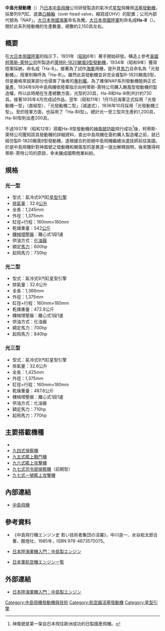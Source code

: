 '''中島光發動機'''（{{lang-ja|光〔ひかり〕エンジン}}）乃[[日本|日本]][[中島飛機|中島飛機]]公司研發製造的氣冷式[[星型引擎|星型]]飛機用[[往复式发动机|活塞發動機]]，採單列9汽缸、底置[[凸輪軸|凸輪軸]]（over head valve，縮寫成OHV）的配置；公司內部代號為「NAP」。[[大日本帝國海軍|大日本帝國海軍]]命名為'''光'''，[[大日本帝國陸軍|大日本帝國陸軍]]則命名成'''Ha-8'''（{{lang-ja|ハ8}}）。關於此系列發動機的生產數量，總數約2,150具左右。

== 概要 ==
在[[大日本帝國陸軍|大日本帝國陸軍]]的指示下，1931年（[[昭和|昭和]]6年）著手開始研發。構造上參考[[美國|美國]][[柯蒂斯-萊特公司|柯蒂斯-萊特公司]]所製造的[[莱特飓风系列发动机#R-1820_飓风_9|萊特R-1820颶風9型發動機]]，1934年（昭和9年）獲得陸軍採納，命名成「Ha-8」。接著為了試作[[大日本帝國海軍|海軍]]用機，提升其[[馬力|馬力]]且命名為「光發動機」，陸軍則稱呼為「Ha-8I」。雖然此具發動機並非完全複製R-1820颶風9型，但是嚴格來說某部分也侵害了後者的[[专利|專利權]]。為了確保NAP系列發動機能夠正式[[大量生產|量產]]，1934年9月中島飛機依陸軍指示向柯蒂斯-萊特公司購入颶風型發動機的製造權。所以此時期在生產總數方面，光型約20具，Ha-8和Ha-8I則共計約730具。接著1935年4月完成試作品，翌年（昭和11年）1月15日海軍正式採用「光發動機一型」（直結型）、「光發動機二型」（減速式），1936年10月採用「光發動機三型」。至於陸軍方面，也採用了「Ha-8II型」。總計光一至三型共生產約1,200具，Ha-8II型則出產200具。

不過1937年（昭和12年）搭載Ha-8型發動機的[[九七式司令部偵察機|神風號]]訪[[歐洲|歐]]飛行成功<ref>神風號是第一架自日本飛往歐洲成功的日製國產飛機。</ref>後，柯蒂斯-萊特公司獲知該具發動機的詳細資料，查出中島飛機在簽約購入製造權之前，就已經仿製R-1820颶風9型發動機，遂根據合約拒絕中島飛機繼續派遣技師前往美國。於是中島飛機針對神風號之發動機和颶風型的差異逐一提出解釋說明，後來獲得柯蒂斯-萊特公司的原諒，幸未釀成國際商業糾紛。

== 規格 ==
=== 光一型 ===
* 型式：氣冷式9汽缸[[星型引擎|星型引擎]]
* [[排氣量|排氣量]]：32.6[[公升|公升]]
* 全長：1,245mm
* 外徑：1,375mm
* 缸徑×行程：160mm×180mm
* 乾燥重量：542[[公斤|公斤]]
* [[機械增壓器|機械增壓器]]：離心式1段1速
* 供油方式：[[化油器|化油器]]
* 額定[[馬力|馬力]]：600hp
* 起飛馬力：730hp

=== 光二型 ===
* 型式：氣冷式9汽缸星型引擎
* 排氣量：32.6公升
* 全長：1,366mm
* 外徑：1,375mm
* 缸徑×行程：160mm×180mm
* 乾燥重量：472.8公斤
* 機械增壓器：離心式1段1速
* 供油方式：化油器
* 額定馬力：700hp
* 起飛馬力：840hp

=== 光三型 ===
* 型式：氣冷式9汽缸星型引擎
* 排氣量：32.6公升
* 全長：1,425mm
* 外徑：1,375mm
* 缸徑×行程：160mm×180mm
* 乾燥重量：487.6公斤
* 機械增壓器：離心式1段1速
* 供油方式：化油器
* 額定馬力：710hp
* 起飛馬力：770hp

== 主要搭載機種 ==
* {{link-ja|九三式雙輕爆撃機|九三式双軽爆撃機}}
* [[九四式偵察機|九四式偵察機]]
* [[九五式艦上戰鬥機|九五式艦上戰鬥機]]
* [[九六式艦上攻擊機|九六式艦上攻擊機]]
* [[九七式司令部偵察機|九七式司令部偵察機]]（前期型）
* [[九七式艦上攻擊機|九七式一號艦上攻擊機]]

== 內部連結 ==
* [[中島飛機|中島飛機]]

== 參考資料 ==
* 《中島飛行機エンジン史 若い技術者集団の活躍》，中川良一、水谷総太郎合著，酣燈社，1985年，ISBN 978-4873570075。
* {{ja}}[http://rikukaigunki.nobody.jp/engine/nakajima.html 日本陸海軍機入門：中島製エンジン]{{Wayback|url=http://rikukaigunki.nobody.jp/engine/nakajima.html |date=20141006085618 }}
* {{ja}}[http://www.warbirds.jp/kakuki/sanko/en_japan.htm 日本軍航空機エンジン一覧]{{Wayback|url=http://www.warbirds.jp/kakuki/sanko/en_japan.htm |date=20150705011612 }}
{{reflist}}

== 外部連結 ==
* {{ja}}[http://rikukaigunki.nobody.jp/engine/nakajima.html 日本陸海軍機入門：中島製エンジン]{{Wayback|url=http://rikukaigunki.nobody.jp/engine/nakajima.html |date=20141006085618 }}

[[Category:中島飛機發動機與技術|Category:中島飛機發動機與技術]]
[[Category:航空器活塞發動機|Category:航空器活塞發動機]]
[[Category:星型引擎|Category:星型引擎]]